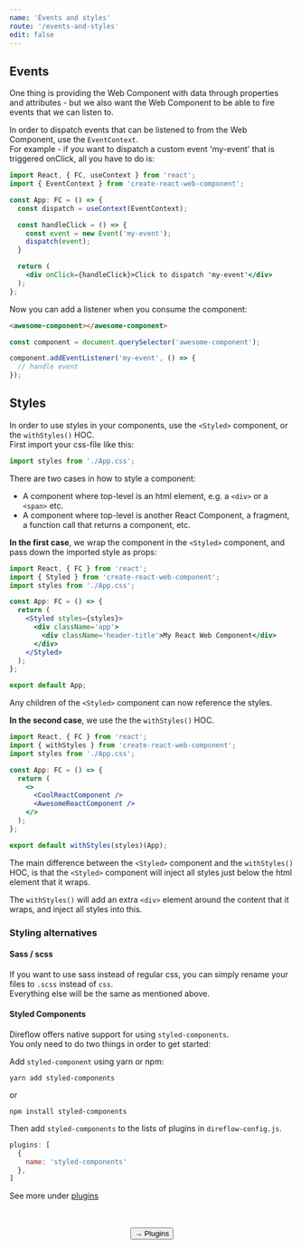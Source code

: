 ```yaml
---
name: 'Events and styles'
route: '/events-and-styles'
edit: false
---
```



## Events
One thing is providing the Web Component with data through properties and attributes - but we also want the Web Component to be able to fire events that we can listen to.  
  
In order to dispatch events that can be listened to from the Web Component, use the `EventContext`.  
For example - if you want to dispatch a custom event 'my-event' that is triggered onClick, all you have to do is:  
```jsx
import React, { FC, useContext } from 'react';
import { EventContext } from 'create-react-web-component';

const App: FC = () => {
  const dispatch = useContext(EventContext);

  const handleClick = () => {
    const event = new Event('my-event');
    dispatch(event);
  }

  return (
    <div onClick={handleClick}>Click to dispatch 'my-event'</div>
  );
};
```

Now you can add a listener when you consume the component:
```html
<awesome-component></awesome-component>
```

```javascript
const component = document.querySelector('awesome-component');

component.addEventListener('my-event', () => {
  // handle event
});
```

## Styles
In order to use styles in your components, use the `<Styled>` component, or the `withStyles()` HOC.  
First import your css-file like this:
```typescript
import styles from './App.css';
```

There are two cases in how to style a component: 
  
- A component where top-level is an html element, e.g. a `<div>` or a `<span>` etc.
- A component where top-level is another React Component, a fragment, a function call that returns a component, etc.

**In the first case**, we wrap the component in the `<Styled>` component, and pass down the imported style as props:  
```jsx
import React, { FC } from 'react';
import { Styled } from 'create-react-web-component';
import styles from './App.css';

const App: FC = () => {
  return (
    <Styled styles={styles}>
      <div className='app'>
        <div className='header-title'>My React Web Component</div>
      </div>
    </Styled>
  );
};

export default App;
```
Any children of the `<Styled>` component can now reference the styles.

**In the second case**, we use the the `withStyles()` HOC.

```jsx
import React, { FC } from 'react';
import { withStyles } from 'create-react-web-component';
import styles from './App.css';

const App: FC = () => {
  return (
    <>
      <CoolReactComponent />
      <AwesomeReactComponent />
    </>
  );
};

export default withStyles(styles)(App);
```

The main difference between the `<Styled>` component and the `withStyles()` HOC, is that the `<Styled>` component will inject all styles just below the html element that it wraps.  
  
The `withStyles()` will add an extra `<div>` element around the content that it wraps, and inject all styles into this.

### Styling alternatives

#### Sass / scss
If you want to use sass instead of regular css, you can simply rename your files to `.scss` instead of `css`.  
Everything else will be the same as mentioned above.

#### Styled Components
Direflow offers native support for using `styled-components`.  
You only need to do two things in order to get started:
  
Add `styled-component` using yarn or npm:
```console
yarn add styled-components
```
or
```console
npm install styled-components
```

Then add `styled-components` to the lists of plugins in `direflow-config.js`.
```javascript
plugins: [
  {
    name: 'styled-components'
  },
]
```
See more under [plugins](/plugins)

<br />
<br />

<span style="display: flex; justify-content: center">
  <Link to='/plugins'>
    <Button>→ Plugins</Button>
  </Link>
</span>
